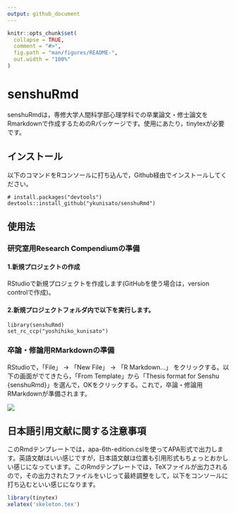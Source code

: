 ```yaml
---
output: github_document
---
```


<!-- README.md is generated from README.Rmd. Please edit that file -->

```r
knitr::opts_chunk$set(
  collapse = TRUE,
  comment = "#>",
  fig.path = "man/figures/README-",
  out.width = "100%"
)
```

# senshuRmd

<!-- badges: start -->
<!-- badges: end -->

senshuRmdは，専修大学人間科学部心理学科での卒業論文・修士論文をRmarkdownで作成するためのRパッケージです。使用にあたり，tinytexが必要です。

## インストール

以下のコマンドをRコンソールに打ち込んで，Github経由でインストールしてください。

``` 
# install.packages("devtools")
devtools::install_github("ykunisato/senshuRmd")
```

## 使用法
### 研究室用Research Compendiumの準備

#### 1.新規プロジェクトの作成

RStudioで新規プロジェクトを作成します(GitHubを使う場合は，version controlで作成)。

#### 2.新規プロジェクトフォルダ内で以下を実行します。

```
library(senshuRmd)
set_rc_ccp("yoshihiko_kunisato")
```


### 卒論・修論用RMarkdownの準備

RStudioで，「File」 -> 「New File」 -> 「R Markdown...」 をクリックする。以下の画面がでてきたら，「From Template」から「Thesis format for Senshu {senshuRmd}」を選んで，OKをクリックする。これで，卒論・修論用RMarkdownが準備されます。

![](fig/fig1.png)

## 日本語引用文献に関する注意事項

このRmdテンプレートでは，apa-6th-edition.cslを使ってAPA形式で出力します。英語文献はいい感じですが，日本語文献は位置も引用形式もちょっとおかしい感じになっています。このRmdテンプレートでは，TeXファイルが出力されるので，その出力されたファイルをいじって最終調整をして，以下をコンソールに打ち込むといい感じになります。

```r
library(tinytex)
xelatex('skeleton.tex')
```

